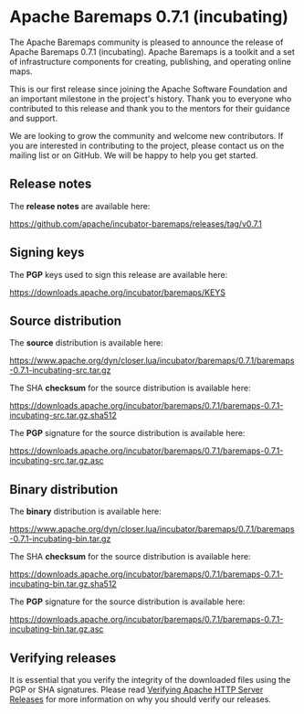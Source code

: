# Apache Baremaps 0.7.1 (incubating)

The Apache Baremaps community is pleased to announce the release of Apache Baremaps 0.7.1 (incubating).
Apache Baremaps is a toolkit and a set of infrastructure components for creating, publishing, and operating online maps.

This is our first release since joining the Apache Software Foundation and an important milestone in the project's history.
Thank you to everyone who contributed to this release and thank you to the mentors for their guidance and support.

We are looking to grow the community and welcome new contributors.
If you are interested in contributing to the project, please contact us on the mailing list or on GitHub.
We will be happy to help you get started.

## Release notes

The **release notes** are available here:

https://github.com/apache/incubator-baremaps/releases/tag/v0.7.1

## Signing keys

The **PGP** keys used to sign this release are available here:

https://downloads.apache.org/incubator/baremaps/KEYS

## Source distribution

The **source** distribution is available here:

https://www.apache.org/dyn/closer.lua/incubator/baremaps/0.7.1/baremaps-0.7.1-incubating-src.tar.gz

The SHA **checksum** for the source distribution is available here:

https://downloads.apache.org/incubator/baremaps/0.7.1/baremaps-0.7.1-incubating-src.tar.gz.sha512

The **PGP** signature for the source distribution is available here:

https://downloads.apache.org/incubator/baremaps/0.7.1/baremaps-0.7.1-incubating-src.tar.gz.asc

## Binary distribution

The **binary** distribution is available here:

https://www.apache.org/dyn/closer.lua/incubator/baremaps/0.7.1/baremaps-0.7.1-incubating-bin.tar.gz

The SHA **checksum** for the source distribution is available here:

https://downloads.apache.org/incubator/baremaps/0.7.1/baremaps-0.7.1-incubating-bin.tar.gz.sha512

The **PGP** signature for the source distribution is available here:

https://downloads.apache.org/incubator/baremaps/0.7.1/baremaps-0.7.1-incubating-bin.tar.gz.asc

## Verifying releases

It is essential that you verify the integrity of the downloaded files using the PGP or SHA signatures.
Please read [Verifying Apache HTTP Server Releases](https://www.apache.org/info/verification.html) for more information on why you should verify our releases.
